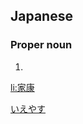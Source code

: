 ==Japanese==
{{ja-kanjitab|家|康}}

===Proper noun===
{{ja-pos|proper|いえやす}}

# {{given name|male|lang=ja}}

[[Category:Japanese male given names|いえやす]]

[[li:家康]]